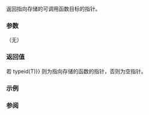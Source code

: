 {{cpp/utility/functional/function/title | target}}
{{cpp/utility/functional/function/navbar}}
{{dcl begin}}
{{dcl | num=1 | since=c++11 |
template&lt; class T &gt; 
T* target() noexcept; 
}}
{{dcl | num=2 | since=c++11 |
template&lt; class T &gt; 
const T* target() const noexcept;
}}
{{dcl end}}

返回指向存储的可调用函数目标的指针。

===参数===
（无）

===返回值===
若 {{c|target_type() {{==}} typeid(T)}} 则为指向存储的函数的指针，否则为空指针。

===示例===
{{example
 | code=
#include &lt;functional&gt;
#include &lt;iostream&gt;

int f(int, int) { return 1; }
int g(int, int) { return 2; }
void test(std::function&lt;int(int, int)&gt; const&amp; arg)
{
    std::cout &lt;&lt; "测试函数: ";
    if (arg.target&lt;std::plus&lt;int&gt;&gt;())
        std::cout &lt;&lt; " 是 plus\n";
    if (arg.target&lt;std::minus&lt;int&gt;&gt;())
        std::cout &lt;&lt; " 是 minus\n";

    int (*const* ptr)(int, int) = arg.target&lt;int(*)(int, int)&gt;();
    if (ptr &amp;&amp; *ptr == f)
        std::cout &lt;&lt; "是函数 f\n";
    if (ptr &amp;&amp; *ptr == g)
        std::cout &lt;&lt; "是函数 g\n";
}

int main()
{
    test(std::function&lt;int(int, int)&gt;(std::plus&lt;int&gt;()));
    test(std::function&lt;int(int, int)&gt;(std::minus&lt;int&gt;()));
    test(std::function&lt;int(int, int)&gt;(f));
    test(std::function&lt;int(int, int)&gt;(g));
}
 | output=
测试函数: 是 plus
测试函数: 是 minus
测试函数: 是函数 f
测试函数: 是函数 g
}}

===参阅===
{{dsc begin}}
{{dsc inc | cpp/utility/functional/function/dsc target_type}}
{{dsc end}}

{{langlinks|de|en|es|fr|it|ja|pt|ru}}